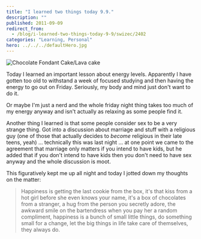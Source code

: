 ```yaml
---
title: "I learned two things today 9.9."
description: ""
published: 2011-09-09
redirect_from:
  - /blog/i-learned-two-things-today-9-9/swizec/2402
categories: "Learning, Personal"
hero: ../../../defaultHero.jpg
---
```


![Chocolate Fondant Cake/Lava cake](https://swizec.com/wp-content/uploads/2011/09/300px-Chocolate_Fondant1.jpg)

Today I learned an important lesson about energy levels. Apparently I have gotten too old to withstand a week of focused studying and then having the energy to go out on Friday. Seriously, my body and mind just don't want to do it.

Or maybe I'm just a nerd and the whole friday night thing takes too much of my energy anyway and isn't actually as relaxing as some people find it.

Another thing I learned is that some people consider sex to be a very strange thing. Got into a discussion about marriage and stuff with a religious guy (one of those that actually decides to _become_ religious in their late teens, yeah) ... technically this was last night ... at one point we came to the agreement that marriage only matters if you intend to have kids, but he added that if you don't intend to have kids then you don't need to have sex anyway and the whole discussion is moot.

This figuratively kept me up all night and today I jotted down my thoughts on the matter:

> Happiness is getting the last cookie from the box,
> it's that kiss from a hot girl before she even knows your name,
> it's a box of chocolates from a stranger,
> a hug from the person you secretly adore,
> the awkward smile on the bartendress when you pay her a random compliment,
> happiness is a bunch of small little things,
> do something small for a change,
> let the big things in life take care of themselves,
> they always do.
